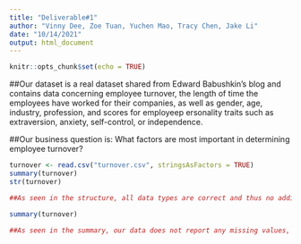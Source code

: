 ```yaml
---
title: "Deliverable#1"
author: "Vinny Dee, Zoe Tuan, Yuchen Mao, Tracy Chen, Jake Li"
date: "10/14/2021"
output: html_document
---
```


```r
knitr::opts_chunk$set(echo = TRUE)
```

##Our dataset is a real dataset shared from Edward Babushkin's blog and contains data concerning employee turnover, the length of time the employees have worked for their companies, as well as gender, age, industry, profession, and scores for employeep ersonality traits such as extraversion, anxiety, self-control, or independence. 

##Our business question is: What factors are most important in determining employee turnover?


```r
turnover <- read.csv("turnover.csv", stringsAsFactors = TRUE)
summary(turnover)
str(turnover)

##As seen in the structure, all data types are correct and thus no additional work is required.

summary(turnover)

##As seen in the summary, our data does not report any missing values, and hence we are done performing an initial clean of our dataset before use.
```